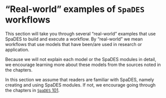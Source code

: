 # "Real-world" examples of `SpaDES` workflows

This section will take you through several "real-world" examples that
use SpaDES to build and execute a workflow. By "real-world" we mean
workflows that use models that have been/are used in research or
application.

Because we will not explain each model or the SpaDES modules in detail,
we encourage learning more about these models from the sources noted in
the chapters.

In this section we assume that readers are familiar with SpaDES, namely
creating and using SpaDES modules. If not, we encourage going through
the chapters in [`SpaDES` 101](SpaDESbasics.qmd#section).
